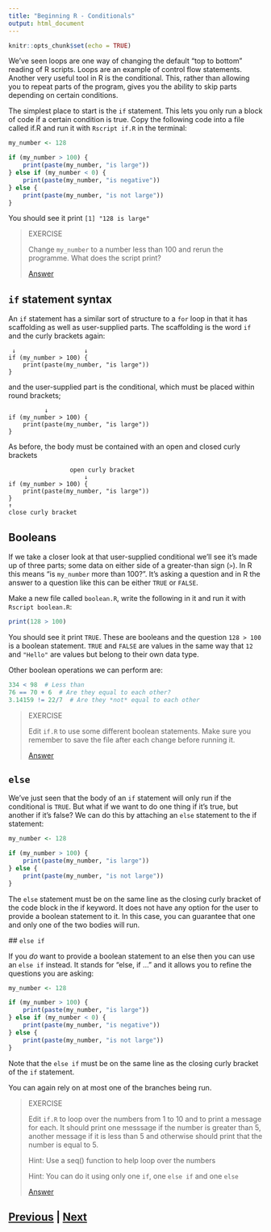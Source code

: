 ```yaml
---
title: "Beginning R - Conditionals"
output: html_document
---
```


```r
knitr::opts_chunk$set(echo = TRUE)
```

We've seen loops are one way of changing the default "top to bottom" 
reading of R scripts. Loops are an example of control flow statements. 
Another very useful tool in R is the conditional. This, rather than allowing 
you to repeat parts of the program, gives you the ability to skip parts 
depending on certain conditions.

The simplest place to start is the `if` statement. This lets you only run a 
block of code if a certain condition is true. Copy the following code 
into a file called if.R and run it with `Rscript if.R` in the terminal:

```R
my_number <- 128

if (my_number > 100) {
    print(paste(my_number, "is large"))
} else if (my_number < 0) {
    print(paste(my_number, "is negative"))
} else {
    print(paste(my_number, "is not large"))
}
```

You should see it print `[1] "128 is large"`

> EXERCISE
>
> Change `my_number` to a number less than 100 and rerun the programme. 
> What does the script print? 
>
> [Answer](conditionals_answer01.html)

## `if` statement syntax

An `if` statement has a similar sort of structure to a `for` loop in that it 
has scaffolding as well as user-supplied parts. The scaffolding is the 
word `if` and the curly brackets again:

```
 ↓                   ↓
if (my_number > 100) {
    print(paste(my_number, "is large"))
}
```

and the user-supplied part is the conditional, which must be placed within round
brackets;

```
          ↓
if (my_number > 100) {
    print(paste(my_number, "is large"))
}
```

As before, the body must be contained with an open and closed curly brackets

```
                 open curly bracket                
                     ↓
if (my_number > 100) {
    print(paste(my_number, "is large"))
}
↑
close curly bracket
```

## Booleans

If we take a closer look at that user-supplied conditional we'll see it's made up 
of three parts; some data on either side of a greater-than sign (`>`). 
In R this means "is `my_number` more than 100?". It's asking a question and 
in R the answer to a question like this can be either `TRUE` or `FALSE`.

Make a new file called `boolean.R`, write the following in it and run it 
with `Rscript boolean.R`:

```R
print(128 > 100)
```

You should see it print `TRUE`. These are booleans and the question 
`128 > 100` is a boolean statement. `TRUE` and `FALSE` are values in 
the same way that `12` and `"Hello"` are values but belong to their own data type.

Other boolean operations we can perform are:

```R
334 < 98  # Less than
76 == 70 + 6  # Are they equal to each other?
3.14159 != 22/7  # Are they *not* equal to each other
```

> EXERCISE
>
> Edit `if.R` to use some different boolean statements. Make sure you 
> remember to save the file after each change before running it.
>
> [Answer](conditionals_answer02.html)

## `else`

We've just seen that the body of an `if` statement will only run if the 
conditional is `TRUE`. But what if we want to do one thing if 
it's true, but another if it's false? We can do this by attaching 
an `else` statement to the if statement:

```R
my_number <- 128

if (my_number > 100) {
    print(paste(my_number, "is large"))
} else {
    print(paste(my_number, "is not large"))
}
```

The `else` statement must be on the same line as the closing curly bracket
of the code block in the if keyword. It does not have any option for the 
user to provide a boolean statement to it. In this case, you can guarantee 
that one and only one of the two bodies will run.

## `else if`

If you *do* want to provide a boolean statement to an else then you 
can use an `else if` instead. It stands for "else, if ..." and it 
allows you to refine the questions you are asking:

```R
my_number <- 128

if (my_number > 100) {
    print(paste(my_number, "is large"))
} else if (my_number < 0) {
    print(paste(my_number, "is negative"))
} else {
    print(paste(my_number, "is not large"))
}
```

Note that the `else if` must be on the same line as the closing curly
bracket of the `if` statement.

You can again rely on at most one of the branches being run.

> EXERCISE
>
> Edit `if.R` to loop over the numbers from 1 to 10 and to print a 
> message for each. It should print one messsage if the number is 
> greater than 5, another message if it is less than 5 and
> otherwise should print that the number is equal to 5.
> 
> Hint: Use a seq() function to help loop over the numbers
> 
> Hint: You can do it using only one `if`, one `else if` and one `else`
>
> [Answer](conditionals_answer03.html)

## [Previous](loops.html) | [Next](dictionaries.html)
